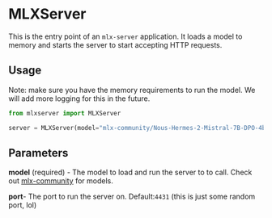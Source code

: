 # MLXServer

This is the entry point of an `mlx-server` application. It loads a model to memory and starts the server to start accepting HTTP requests.

## Usage

Note: make sure you have the memory requirements to run the model. We will add more logging for this in the future.

```python copy
from mlxserver import MLXServer

server = MLXServer(model="mlx-community/Nous-Hermes-2-Mistral-7B-DPO-4bit-MLX")
```

## Parameters

**model** (required) - The model to load and run the server to to call. Check out [mlx-community]() for models.

**port**- The port to run the server on. Default:`4431` (this is just some random port, lol)
